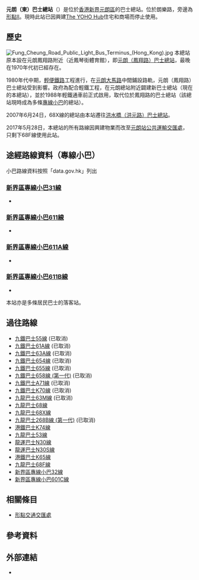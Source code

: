 {{about|位於新元朗中心外的露天巴士總站|位於元朗站G出口側的有蓋巴士總站|元朗站公共運輸交匯處}}
{{distinguish|元朗（西）巴士總站}}
{{Infobox HK Bus terminus 
| image= Yuen Long East Bus Terminus.jpg
| name=元朗（東）巴士總站<br/>Yuen Long (East) Bus Terminus
| district= [[元朗區|元朗區]]
| area= '''[[九巴|九巴]]''' <br /> -元朗市
| street= 朗樂路
| opendate= 1988年
| closedate= 2020年
| terminate=
| via= '''專線小巴'''：31、611系
| feeder='''[[港鐵|港鐵]]'''[[屯馬綫|屯馬綫]][[元朗站_(屯馬綫)|元朗站]]<br />[[香港輕鐵|輕鐵]][[元朗站_(輕鐵)|元朗站]]（610、614、615、761P）
| nearbystreets= [[青山公路-元朗段|青山公路-元朗段]]<br />朗樂路、朗日路 
| nearbysights= [[形點II|形點II]]、元朗站
| notes= 
| alternative= 
| bgcolor=Green
| fontcolor= Yellow
}}

'''元朗（東）巴士總站'''（{{lang-en|'''Yuen Long (East) Bus Terminus'''}}）是位於[[香港|香港]][[新界|新界]][[元朗區|元朗區]]的巴士總站。位於朗樂路，旁邊為[[形點II|形點II]]。現時此站已因興建[[The_YOHO_Hub|The YOHO Hub]]住宅和商場而停止使用。

== 歷史 ==
[[File:Fung_Cheung_Road_Public_Light_Bus_Terminus_(Hong_Kong).jpg|thumb]]
本總站原本設在元朗鳳翔路附近（近鳳琴街體育館），即[[元朗（鳳翔路）巴士總站|元朗（鳳翔路）巴士總站]]，最晚在1970年代初已經存在。

1980年代中期，[[香港輕鐵|輕便鐵路]]工程進行，在[[元朗大馬路|元朗大馬路]]中間鋪設路軌，元朗（鳳翔路）巴士總站受到影響。政府為配合輕鐵工程，在元朗總站附近闢建新巴士總站（現在的本總站），並於1988年輕鐵通車前正式啟用，取代位於鳳翔路的巴士總站（該總站現時成為多條[[專線小巴|專線小巴]]的總站）。

2007年6月24日，68X線的總站由本站遷往[[洪水橋（洪元路）巴士總站|洪水橋（洪元路）巴士總站]]。

2017年5月28日，本總站的所有路線因興建物業而改至[[元朗站公共運輸交匯處|元朗站公共運輸交匯處]]，只剩下68F線使用此站。


==途經路線資料（專線小巴）==
小巴路線資料按照「data.gov.hk」列出

===[[新界區專線小巴31線|新界區專線小巴31線]]===
*{{HK MiniBus Route NT Show:31|format=inline}}

===[[新界區專線小巴611線|新界區專線小巴611線]]===
*{{HK MiniBus Route NT Show:611|format=inline}}

===[[新界區專線小巴611A線|新界區專線小巴611A線]]===
*{{HK MiniBus Route NT Show:611A|format=inline}}

===[[新界區專線小巴611B線|新界區專線小巴611B線]]===
*{{HK MiniBus Route NT Show:611B|format=inline}}

本站亦是多條居民巴士的落客站。

==過往路線==
* [[九鐵巴士55線|九鐵巴士55線]] (已取消)
* [[九鐵巴士61A線|九鐵巴士61A線]] (已取消)
* [[九鐵巴士63A線|九鐵巴士63A線]] (已取消)
* [[九鐵巴士654線|九鐵巴士654線]] (已取消)
* [[九鐵巴士655線|九鐵巴士655線]] (已取消)
* [[九鐵巴士658線_(第一代)|九鐵巴士658線 (第一代)]] (已取消)
* [[九鐵巴士A71線|九鐵巴士A71線]] (已取消)
* [[九鐵巴士K70線|九鐵巴士K70線]] (已取消)
* [[九龍巴士63M線|九龍巴士63M線]] (已取消)
* [[九龍巴士68線|九龍巴士68線]] 
* [[九龍巴士68X線|九龍巴士68X線]]
* [[九龍巴士268B線_(第一代)|九龍巴士268B線 (第一代)]] (已取消)
* [[港鐵巴士K74線|港鐵巴士K74線]]
* [[九龍巴士53線|九龍巴士53線]]
* [[龍運巴士N30線|龍運巴士N30線]]
* [[龍運巴士N30S線|龍運巴士N30S線]]
* [[港鐵巴士K65線|港鐵巴士K65線]]
* [[九龍巴士68F線|九龍巴士68F線]]
*[[新界區專線小巴32線|新界區專線小巴32線]]
*[[新界區專線小巴601C線|新界區專線小巴601C線]]
==相關條目==
*[[形點交通交匯處|形點交通交匯處]]
==參考資料==
{{Reflist}}

==外部連結==
*{{Wikia|hkbus|香港巴士大典|元朗（東）}}